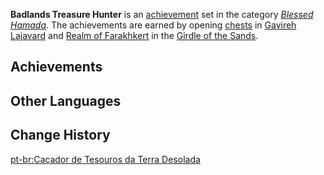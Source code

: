 {{Achievement Set Infobox
|primogems    = {{Achievement/Primogems|Badlands Treasure Hunter}}
|total        = {{Achievement/Total|Badlands Treasure Hunter}}
|category     = Blessed Hamada
}}
'''Badlands Treasure Hunter''' is an [[achievement]] set in the category ''[[Blessed Hamada]]''. The achievements are earned by opening [[chest]]s in [[Gavireh Lajavard]] and [[Realm of Farakhkert]] in the [[Girdle of the Sands]].

==Achievements==
{{Achievements by Category Table|Badlands Treasure Hunter}}
<!--
==Notes==

==Trivia==
-->
==Other Languages==
{{Other Languages
|en      = Badlands Treasure Hunter
|zhs     = 荒场的寻宝者
|zhs_rm  = Huāngchǎng de Xúnbǎo-zhě
|zht     = 荒場的尋寶者
|zht_rm  = Huāngcháng de Xúnbǎo-zhě
|zh_tl   = 
|ja      = 荒れ地のトレジャーハンター
|ja_rm   = Arechi no Torejaa Hantaa
|ja_tl   = Wastelands Treasure Hunter
|ko      = 황무지의 트레저헌터
|ko_rm   = Hwangmuji-ui Teurejeoheonteo
|ko_tl   = Treasurehunter of Wastelands
|es      = Cazatesoros de tierras baldías
|es_tl   = Wastelands Treasure Hunter
|fr      = Chasse aux trésors sur les terres arides
|fr_tl   = Treasure Hunting on Arid Lands
|ru      = Охотник за сокровищами пустыря
|ru_tl   = Wasteland Treasure Hunter
|th      = นักล่าสมบัติบนดินแดนรกร้าง
|th_rm   = 
|th_tl   = 
|vi      = Kẻ Tầm Bảo Hoang Mạc
|vi_tl   = 
|de      = Auf Schatzsuche der Einöde hinterher
|de_tl   = On Treasure Hunt Following the Wasteland
|id      = Pemburu Harta Karun Padang Gurun
|id_tl   = Desert Treasure Hunter
|pt      = {{MC|m=Caçador|f=Caçadora}} de Tesouros da Terra Desolada
|pt_tl   = 
|tr      = Çorak Toprakların Hazine Avcısı
|tr_tl   = Barren Lands' Treasure Hunter
|it      = Cacciatore di tesori dei Calanchi
|it_tl   = 
}}

==Change History==
{{Change History|3.6}}
<!--
==References==
{{Reflist}}
-->

[[pt-br:Caçador de Tesouros da Terra Desolada]]
